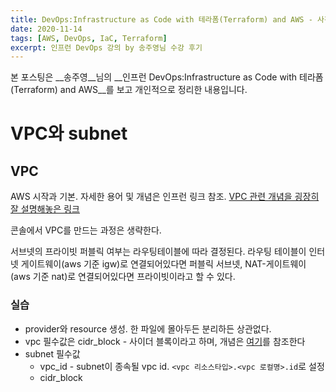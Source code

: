```yaml
---
title: DevOps:Infrastructure as Code with 테라폼(Terraform) and AWS - 사전준비 편
date: 2020-11-14
tags: [AWS, DevOps, IaC, Terraform]
excerpt: 인프런 DevOps 강의 by 송주영님 수강 후기
---
```

본 포스팅은 __송주영__님의 __인프런 DevOps:Infrastructure as Code with 테라폼(Terraform) and AWS__를 보고 개인적으로 정리한 내용입니다.

#

# VPC와 subnet

## VPC

AWS 시작과 기본. 자세한 용어 및 개념은 인프런 링크 참조.
[VPC 관련 개념을 굉장히 잘 설명해놓은 링크](https://www.google.com/search?q=VPC%EB%9E%80&oq=VPC%EB%9E%80&aqs=chrome..69i57j69i59j0i5i30l3j69i61.2327j0j9&sourceid=chrome&ie=UTF-8)

콘솔에서 VPC를 만드는 과정은 생략한다.

<Info>
서브넷의 프라이빗 퍼블릭 여부는 라우팅테이블에 따라 결정된다.
라우팅 테이블이 인터넷 게이트웨이(aws 기준 igw)로 연결되어있다면 퍼블릭 서브넷,
NAT-게이트웨이(aws 기준 nat)로 연결되어있다면 프라이빗이라고 할 수 있다.
</Info>

### 실습

* provider와 resource 생성. 한 파일에 몰아두든 분리하든 상관없다.
* vpc 필수값은 cidr_block - 사이더 블록이라고 하며, 개념은 [여기](https://needjarvis.tistory.com/573)를 참조한다
* subnet 필수값
  * vpc_id - subnet이 종속될 vpc id. `<vpc 리소스타입>.<vpc 로컬명>.id`로 설정
  * cidr_block


